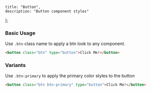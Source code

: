 
    title: "Button",
    description: "Button component styles"
};


### Basic Usage

Use `.btn` class name to apply a btn look to any component.

```html live=true
<button class="btn" type="button">Click Me!</button>
```

### Variants

Use `.btn-primary` to apply the primary color styles to the button

```html live=true
<button class="btn btn-primary" type="button">Click Me!</button>
```
